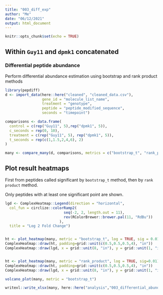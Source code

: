 ```yaml
---
title: "003_diff_exp"
author: "Me"
date: "06/12/2021"
output: html_document
---
```


```r
knitr::opts_chunk$set(echo = TRUE)
```


## Within `Guy11` and `dpmk1` concatenated

### Differential peptide abundance

Perform differential abundance estimation using bootstrap and rank product methods

```r
library(pepdiff)
d <- import_data(here::here("cleaned", "cleaned_data.csv"), 
                 gene_id = "molecule_list_name", 
                 treatment = "genotype", 
                 peptide = "peptide_modified_sequence", 
                 seconds = "timepoint")

comparisons <- data.frame(
  control = c(rep("Guy11", 5),rep("dpmk1", 5)),
  c_seconds = rep(0, 10),
  treatment = c(rep("Guy11", 5), rep("dpmk1", 5)),
  t_seconds = rep(c(1,1.5,2,4,6), 2)
)

many <- compare_many(d, comparisons, metrics = c("bootstrap_t", "rank_product"), iters=10000)
```


## Plot result heatmaps

First from peptides called significant by `bootstrap_t` method, then by `rank product` method.

Only peptides with at least one significant point are shown.

```r

lgd <- ComplexHeatmap::Legend(direction = "horizontal",
  col_fun = circlize::colorRamp2(
                           seq(-2, 2, length.out = 11),
                           rev(RColorBrewer::brewer.pal(11, "RdBu"))
                         ),
  title = "Log 2 Fold Change")


ht <- plot_heatmap(many, metric = "bootstrap_t", log = TRUE, sig = 0.01)#,  col_order = col_order)
ComplexHeatmap::draw(ht, padding=grid::unit(c(0.5,0.5,0.5,4), "in"))
ComplexHeatmap::draw(lgd, x = grid::unit(8, "in"), y = grid::unit(1, "in"))


ht <- plot_heatmap(many, metric = "rank_product", log = TRUE, sig=0.01)
ComplexHeatmap::draw(ht, padding=grid::unit(c(0.5,0.5,0.5,4), "in"))
ComplexHeatmap::draw(lgd, x = grid::unit(8, "in"), y = grid::unit(1, "in"))
```



```r
volcano_plot(many, metric = "bootstrap_t")
```



```r
writexl::write_xlsx(many, here::here("analysis","003_differential_abundance_Guy110-dpmk1_w_geno_estimates.xlsx"))
```

